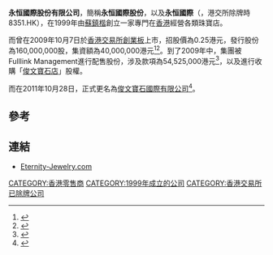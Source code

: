'''永恒國際股份有限公司'''，簡稱'''永恒國際股份'''，以及'''永恒國際'''（'''{{lang-en|Eternite International Company Limited}}'''，港交所除牌時8351.HK），在1999年由[[蘇鎮楷|蘇鎮楷]]創立一家專門在[[香港|香港]]經營各類珠寶店。

而曾在2009年10月7日於[[香港交易所|香港交易所]][[香港創業板|創業板]]上市，招股價為0.25港元，發行股份為160,000,000股，集資額為40,000,000港元<ref>{{Cite web |url=http://the-sun.on.cc/cnt/finance/20090930/00434_010.html |title=永恒江晨創板共籌7330萬 太陽報 2009年09月30日 |access-date=2012年3月26日 |archive-date=2016年3月4日 |archive-url=https://web.archive.org/web/20160304223831/http://the-sun.on.cc/cnt/finance/20090930/00434_010.html |dead-url=no }}</REF><ref>{{Cite web |url=http://www.larryjewelryinternational.com/files/circulars/29%20September%202009%20placing%20-%20C.pdf |title=永恒國際股份有限公司提供招股資料 |access-date=2012-03-26 |archive-date=2021-02-18 |archive-url=https://web.archive.org/web/20210218181554/http://www.larryjewelryinternational.com/files/circulars/29%20September%202009%20placing%20-%20C.pdf |dead-url=no }}</ref>。到了2009年中，集團被Fulllink Management進行配售股份，涉及款項為54,525,000港元<ref>{{Cite web |url=http://www.larryjewelryinternational.com/files/announcement/1313973215757218125.pdf |title=永恒國際配售資料 |access-date=2012-03-26 |archive-date=2021-02-18 |archive-url=https://web.archive.org/web/20210218181559/http://www.larryjewelryinternational.com/files/announcement/1313973215757218125.pdf |dead-url=no }}</ref>，以及進行收購「[[俊文寶石店|俊文寶石店]]」股權。

而在2011年10月28日，正式更名為[[俊文寶石國際有限公司|俊文寶石國際有限公司]]<ref>{{Cite web |url=http://www.larryjewelryinternational.com/files/announcement/1322561807181342677.pdf |title=俊文寶石國際有限公司更名資料 |access-date=2012-03-26 |archive-date=2021-02-18 |archive-url=https://web.archive.org/web/20210218181606/http://www.larryjewelryinternational.com/files/announcement/1322561807181342677.pdf |dead-url=no }}</ref>。

==參考==
{{reflist}}

==連結==
*[http://www.eternity-jewelry.com Eternity-Jewelry.com] {{Wayback|url=http://www.eternity-jewelry.com/ |date=20201205015529 }}

[[CATEGORY:香港零售商|CATEGORY:香港零售商]]
[[CATEGORY:1999年成立的公司|CATEGORY:1999年成立的公司]]
[[CATEGORY:香港交易所已除牌公司|CATEGORY:香港交易所已除牌公司]]